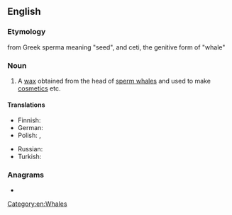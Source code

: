 ==English==
{{wikipedia}}

===Etymology===
from Greek sperma meaning "seed", and ceti, the genitive form of "whale"

===Noun===
{{en-noun|-}}

# A [[wax]] obtained from the head of [[sperm whale]]s and used to make [[cosmetics]] etc.

====Translations====
{{trans-top|wax obtained from the head of sperm whale}}
* Finnish: {{t|fi|spermaseetti}}
* German: {{t|de|Walrat|m}}
* Polish: {{t|pl|spermacet|m}}, {{t|pl|olbrot|m}}
{{trans-mid}}
* Russian: {{t+|ru|спермаце́т|m}}
* Turkish: {{t+|tr|ispermeçet}}
{{trans-bottom}}

===Anagrams===
* {{anagrams|en|a=aceeimprst|imprecates}}

[[Category:en:Whales]]